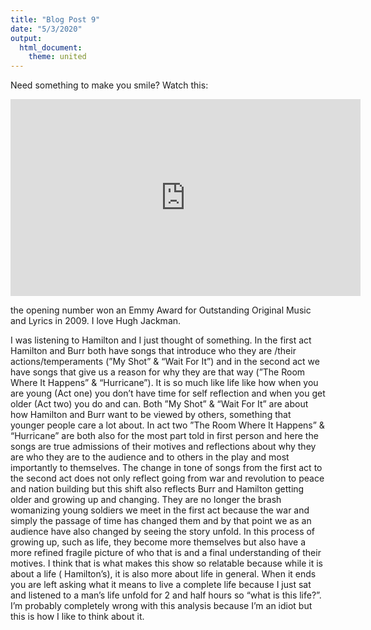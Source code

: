 ```yaml
---
title: "Blog Post 9"
date: "5/3/2020"
output: 
  html_document:
    theme: united
---
```


Need something to make you smile? Watch this:

<iframe width="560" height="315" src="https://www.youtube.com/embed/Terhj8mjPwY" frameborder="0" allow="accelerometer; autoplay; encrypted-media; gyroscope; picture-in-picture" allowfullscreen></iframe>

the opening number won an Emmy Award for Outstanding Original Music and Lyrics in 2009. I love Hugh Jackman. 


I was listening to Hamilton and I just thought of something. In the first act Hamilton and Burr both have songs that introduce who they are /their actions/temperaments (”My Shot” & “Wait For It”)  and in the second act we have songs that give us a reason for why they are that way (”The Room Where It Happens” & “Hurricane”). It is so much like life like how when you are young (Act one) you don’t have time for self reflection and when you get older (Act two) you do and can. Both ”My Shot” & “Wait For It” are  about how Hamilton and Burr want to be viewed by others, something that younger people care a lot about.  In act two ”The Room Where It Happens” & “Hurricane” are both also for the most part told in first person and here the songs are true admissions of their motives and reflections about why they are who they are to the audience and to others in the play and most importantly to themselves. The change in tone of songs from the first act to the second act does not only reflect going from war and revolution to peace and nation building but this shift also reflects Burr and Hamilton getting older and growing up and changing. They are no longer the brash womanizing young soldiers we meet in the first act because the war and simply the passage of time has changed them and by that point we as an audience have also changed by seeing the story unfold. In this process of growing up, such as life, they become more themselves but also have a more refined fragile picture of who that is and a final understanding of their motives. I think that is what makes this show so relatable because while it is about a life ( Hamilton’s), it is also more about life in general. When it ends you are left asking what it means to live a complete life because I just sat and listened to a man’s life unfold for 2 and half hours so “what is this life?”. I’m probably completely wrong with this analysis because I’m an idiot but this is how I like to think about it. 


